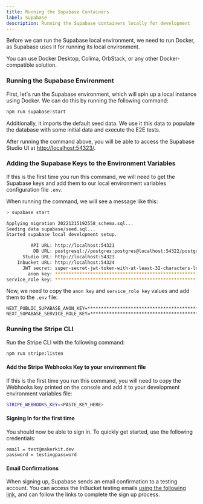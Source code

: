```yaml
---
title: Running the Supabase Containers
label: Supabase
description: Running the Supabase containers locally for development
---
```


Before we can run the Supabase local environment, we need to run Docker, as Supabase uses it for running its local environment.

You can use Docker Desktop, Colima, OrbStack, or any other Docker-compatible solution.

### Running the Supabase Environment

First, let's run the Supabase environment, which will spin up a local
instance using Docker. We can do this by running the following command:

```bash
npm run supabase:start
```

Additionally, it imports the default seed data. We use it this data to
populate the database with some initial data and execute the E2E tests.

After running the command above, you will be able to access the Supabase
Studio UI at [http://localhost:54323/](http://localhost:54323/).

### Adding the Supabase Keys to the Environment Variables

If this is the first time you run this command, we will need to get the
Supabase keys and add them to our local environment variables configuration
file `.env`.

When running the command, we will see a message like this:

```bash
> supabase start

Applying migration 20221215192558_schema.sql...
Seeding data supabase/seed.sql...
Started supabase local development setup.

         API URL: http://localhost:54321
          DB URL: postgresql://postgres:postgres@localhost:54322/postgres
      Studio URL: http://localhost:54323
    Inbucket URL: http://localhost:54324
      JWT secret: super-secret-jwt-token-with-at-least-32-characters-long
        anon key: ****************************************************
service_role key: ****************************************************
```

Now, we need to copy the `anon key` and `service_role key` values and add
them to the `.env` file:

```
NEXT_PUBLIC_SUPABASE_ANON_KEY=****************************************************
NEXT_SUPABASE_SERVICE_ROLE_KEY=****************************************************
```


### Running the Stripe CLI

Run the Stripe CLI with the following command:

```bash
npm run stripe:listen
```

#### Add the Stripe Webhooks Key to your environment file

If this is the first time you run this command, you will need to copy the Webhooks key printed on the console and add it to your development environment variables file:

```bash title=".env.development"
STRIPE_WEBHOOKS_KEY=<PASTE_KEY_HERE>
```

#### Signing In for the first time

You should now be able to sign in. To quickly get started, use the following credentials:

```
email = test@makerkit.dev
password = testingpassword
```

#### Email Confirmations

When signing up, Supabase sends an email confirmation to a testing account. You can access the InBucket testing emails [using the following link](http://localhost:54324/monitor), and can follow the links to complete the sign up process.


